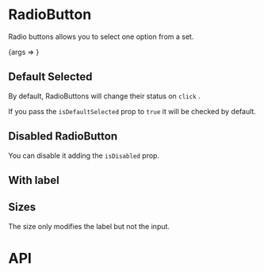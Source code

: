 
<Meta title="Components/RadioButton" component={RadioButton} />

# RadioButton

Radio buttons allows you to select one option from a set.

<Story name="playground" args={{}} parameters={getPlaygroundStoryParams()}>
	{args => <RadioButton {...args} />}
</Story>

## Default Selected

By default, RadioButtons will change their status on `click` .

If you pass the `isDefaultSelected` prop to `true` it will be checked by default.

<Canvas>
	<Story name="selected" title="selected" parameters={getFixedStoryParams()}>
		<RadioButton isDefaultSelected={true} />
	</Story>
	<Story name="not selected" title="not selected" parameters={getFixedStoryParams()}>
		<RadioButton />
	</Story>
</Canvas>

## Disabled RadioButton

You can disable it adding the `isDisabled` prop.

<Canvas>
	<Story name="disabled" title="disabled" parameters={getFixedStoryParams()}>
		<RadioButton isDisabled={true} />
	</Story>
</Canvas>

## With label

<Canvas>
	<Story name="with label" title="with label" parameters={getFixedStoryParams()}>
		<RadioButton label="Don't show this message again" />
	</Story>
	<Story name="with label disabled" title="with label disabled" parameters={getFixedStoryParams()}>
		<RadioButton isDisabled={true} label="Don't show this message again" />
	</Story>
</Canvas>

## Sizes

The size only modifies the label but not the input.

<Canvas>
	<Story name="size m" title="size m" parameters={getFixedStoryParams()}>
		<RadioButton aspectSize="m" label="Don't show this message again" />
	</Story>
	<Story name="size l" title="size l" parameters={getFixedStoryParams()}>
		<RadioButton aspectSize="l" label="Don't show this message again" />
	</Story>
</Canvas>

# API

<ArgsTable of={RadioButton} />
